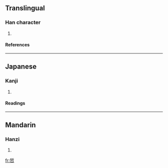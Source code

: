 ==Translingual==
===Han character===
{{Han char|rn=30|rad=口|as=08|sn=11|four=|canj=竹中口 (HLR)}}
# {{defn|Han}}
====References====
{{Han ref|kx=0196.261|dkj=03873|dj=0418.100|hdz=10643.020|uh=5560|ud=21856}}
----
==Japanese==
===Kanji===
{{ja-kanji|grade=|rs=口08}}
# {{defn|Japanese}} 
====Readings====
{{ja-readings|on=[[てつ]] (tetsu)|kun=[[さとい]] (satoi)}}
----
==Mandarin==
===Hanzi===
{{cmn-hanzi|pin=[[zhé]] ([[zhe2]])|wg=che<sup>2</sup>}}
# {{defn|Mandarin}}

[[fr:啠]]